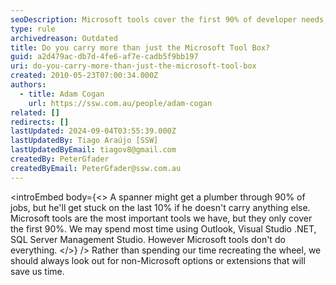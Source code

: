```yaml
---
seoDescription: Microsoft tools cover the first 90% of developer needs, but carrying additional non-Microsoft options can save time and boost productivity.
type: rule
archivedreason: Outdated
title: Do you carry more than just the Microsoft Tool Box?
guid: a2d479ac-db7d-4fe6-af7e-cadb5f9bb197
uri: do-you-carry-more-than-just-the-microsoft-tool-box
created: 2010-05-23T07:00:34.000Z
authors:
  - title: Adam Cogan
    url: https://ssw.com.au/people/adam-cogan
related: []
redirects: []
lastUpdated: 2024-09-04T03:55:39.000Z
lastUpdatedBy: Tiago Araújo [SSW]
lastUpdatedByEmail: tiagov8@gmail.com
createdBy: PeterGfader
createdByEmail: PeterGfader@ssw.com.au
---
```


<introEmbed
  body={<>
A spanner might get a plumber through 90% of jobs, but he'll get stuck on the last 10% if he doesn't carry anything else.
Microsoft tools are the most important tools we have, but they only cover the first 90%. We may spend most time using Outlook, Visual Studio .NET, SQL Server Management Studio. However Microsoft tools don't do everything.
  </>}
/>
Rather than spending our time recreating the wheel, we should always look out for non-Microsoft options or extensions that will save us time.
